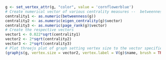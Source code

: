 ```r
g <- set_vertex_attr(g, "color", value = 'cornflowerblue')
# Create numerical vector of various centrality measures --  betweenness, eignecentrality, and pagerank.
centrality1 <- as.numeric(betweenness(g))
centrality2 <- as.numeric(eigen_centrality(g)$vector)
centrality3 <- as.numeric(page_rank(g)$vector)
# Create the respective vectors
vector1 <- 0.022*sqrt(centrality1)
vector2 <- 2*sqrt(centrality2)
vector3 <- 2*sqrt(centrality3)
# Plot threejs plot of graph setting vertex size to the vector specified above
(graphjs(g, vertex.size = vector2, vertex.label = V(g)$name, brush = TRUE))
```
